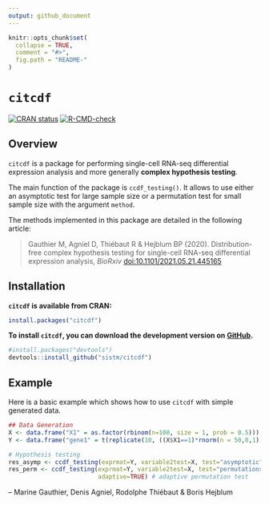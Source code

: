 ```yaml
---
output: github_document
---
```


<!-- README.md is generated from README.Rmd. Please edit that file -->

```r
knitr::opts_chunk$set(
  collapse = TRUE,
  comment = "#>",
  fig.path = "README-"
)
```

# `citcdf`

[![CRAN status](https://www.r-pkg.org/badges/version/citcdf)](https://CRAN.R-project.org/package=citcdf)
[![R-CMD-check](https://github.com/sistm/citcdf/actions/workflows/R-CMD-check.yaml/badge.svg)](https://github.com/sistm/citcdf/actions/workflows/R-CMD-check.yaml)

## Overview

`citcdf` is a package for performing single-cell RNA-seq differential expression analysis and more generally **complex hypothesis testing**. 

The main function of the package is `ccdf_testing()`. It  allows to use either an asymptotic test for large sample size or a permutation test for small sample size with the argument `method`.

The methods implemented in this package are detailed in the following article:

> Gauthier M, Agniel D, Thiébaut R & Hejblum BP (2020). Distribution-free complex hypothesis testing for single-cell RNA-seq differential expression analysis, *BioRxiv*  [doi:10.1101/2021.05.21.445165](https://doi.org/10.1101/2021.05.21.445165)



## Installation


**`citcdf` is available from CRAN:**
```r
install.packages("citcdf")
```


**To install `citcdf`, you can download the development version on [GitHub](https://github.com/sistm/citcdf).**
```r
#install.packages("devtools")
devtools::install_github("sistm/citcdf")
```


## Example

Here is a basic example which shows how to use `citcdf` with simple generated data.

```r
## Data Generation
X <- data.frame("X1" = as.factor(rbinom(n=100, size = 1, prob = 0.5)))
Y <- data.frame("gene1" = t(replicate(10, ((X$X1==1)*rnorm(n = 50,0,1)) + ((X$X1==0)*rnorm(n = 50,0.5,1)))))
```

```r
# Hypothesis testing
res_asymp <- ccdf_testing(exprmat=Y, variable2test=X, test="asymptotic") # asymptotic test
res_perm <- ccdf_testing(exprmat=Y, variable2test=X, test="permutations",
                         adaptive=TRUE) # adaptive permutation test
```


 -- Marine Gauthier, Denis Agniel, Rodolphe Thiébaut & Boris Hejblum
